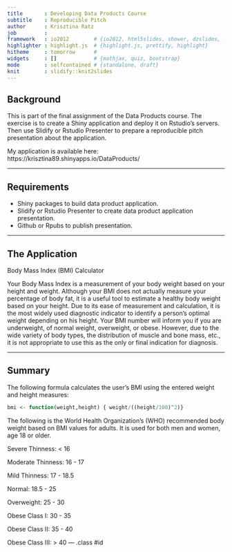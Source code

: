 ```yaml
---
title       : Developing Data Products Course
subtitle    : Reproducible Pitch
author      : Krisztina Ratz
job         : 
framework   : io2012        # {io2012, html5slides, shower, dzslides, ...}
highlighter : highlight.js  # {highlight.js, prettify, highlight}
hitheme     : tomorrow      # 
widgets     : []            # {mathjax, quiz, bootstrap}
mode        : selfcontained # {standalone, draft}
knit        : slidify::knit2slides
---
```


## Background

This is part of the final assignment of the Data Products course. The exercise is to create a Shiny application and deploy it on Rstudio's servers. Then use Slidify or Rstudio Presenter to prepare a reproducible pitch presentation about the application.

My application is available here:
https://krisztina89.shinyapps.io/DataProducts/

---

## Requirements

 - Shiny packages to build data product application.
 - Slidify or Rstudio Presenter to create data product application presentation.
 - Github or Rpubs to publish presentation.

---

## The Application

Body Mass Index (BMI) Calculator

Your Body Mass Index is a measurement of your body weight based on your height and weight. Although your BMI does not actually measure your percentage of body fat, it is a useful tool to estimate a healthy body weight based on your height. Due to its ease of measurement and calculation, it is the most widely used diagnostic indicator to identify a person's optimal weight depending on his height. Your BMI number will inform you if you are underweight, of normal weight, overweight, or obese. However, due to the wide variety of body types, the distribution of muscle and bone mass, etc., it is not appropriate to use this as the only or final indication for diagnosis.

---

## Summary

The following formula calculates the user's BMI using the entered weight and height measures:

```r
bmi <- function(weight,height) { weight/((height/100)^2)}
```

The following is the World Health Organization's (WHO) recommended body weight based on BMI values for adults. It is used for both men and women, age 18 or older.

Severe Thinness: < 16

Moderate Thinness: 16 - 17

Mild Thinness: 17 - 18.5

Normal: 18.5 - 25

Overweight: 25 - 30

Obese Class I: 30 - 35

Obese Class II: 35 - 40

Obese Class III: > 40
--- .class #id
